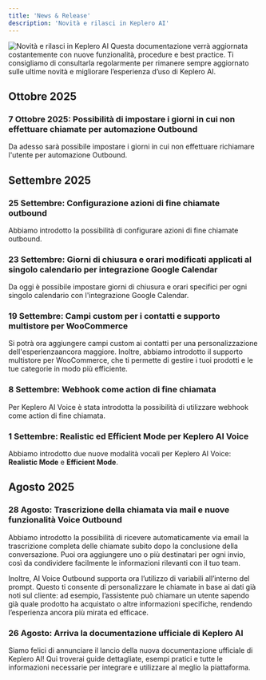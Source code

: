 ```yaml
---
title: 'News & Release'
description: 'Novità e rilasci in Keplero AI'
---
```


<Frame>
<img src="/images/intro/novità.png" alt="Novità e rilasci in Keplero AI" />
</Frame>

<Info>
Questa documentazione verrà aggiornata costantemente con nuove funzionalità, procedure e best practice. Ti consigliamo di consultarla regolarmente per rimanere sempre aggiornato sulle ultime novità e migliorare l’esperienza d’uso di Keplero AI.
</Info>

## Ottobre 2025

### 7 Ottobre 2025: Possibilità di impostare i giorni in cui non effettuare chiamate per automazione Outbound

Da adesso sarà possibile impostare i giorni in cui non effettuare richiamare l'utente per automazione Outbound.

## Settembre 2025

### 25 Settembre: Configurazione azioni di fine chiamate outbound

Abbiamo introdotto la possibilità di configurare azioni di fine chiamate outbound.

### 23 Settembre: Giorni di chiusura e orari modificati applicati al singolo calendario per integrazione Google Calendar 

Da oggi è possibile impostare giorni di chiusura e orari specifici per ogni singolo calendario con l'integrazione Google Calendar.

### 19 Settembre: Campi custom per i contatti e supporto multistore per WooCommerce

Si potrà ora aggiungere campi custom ai contatti per una personalizzazione dell'esperienzaancora maggiore. Inoltre, abbiamo introdotto il supporto multistore per WooCommerce, che ti permette di gestire i tuoi prodotti e le tue categorie in modo più efficiente.

### 8 Settembre: Webhook come action di fine chiamata

Per Keplero AI Voice è stata introdotta la possibilità di utilizzare webhook come action di fine chiamata.

### 1 Settembre: Realistic ed Efficient Mode per Keplero AI Voice

Abbiamo introdotto due nuove modalità vocali per Keplero AI Voice: **Realistic Mode** e **Efficient Mode**.

## Agosto 2025

### 28 Agosto: Trascrizione della chiamata via mail e nuove funzionalità Voice Outbound

Abbiamo introdotto la possibilità di ricevere automaticamente via email la trascrizione completa delle chiamate subito dopo la conclusione della conversazione. Puoi ora aggiungere uno o più destinatari per ogni invio, così da condividere facilmente le informazioni rilevanti con il tuo team.

Inoltre, AI Voice Outbound supporta ora l’utilizzo di variabili all’interno del prompt. Questo ti consente di personalizzare le chiamate in base ai dati già noti sul cliente: ad esempio, l’assistente può chiamare un utente sapendo già quale prodotto ha acquistato o altre informazioni specifiche, rendendo l’esperienza ancora più mirata ed efficace.

### 26 Agosto: Arriva la documentazione ufficiale di Keplero AI 

Siamo felici di annunciare il lancio della nuova documentazione ufficiale di Keplero AI! Qui troverai guide dettagliate, esempi pratici e tutte le informazioni necessarie per integrare e utilizzare al meglio la piattaforma.